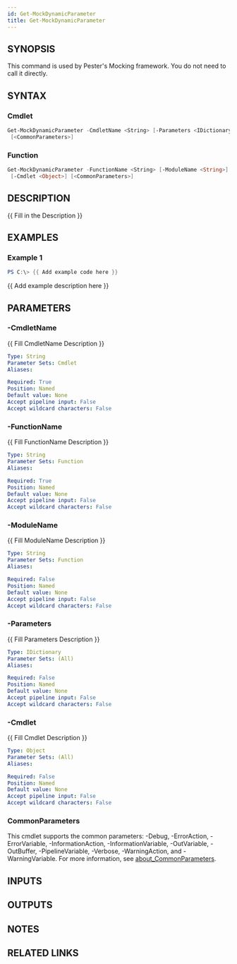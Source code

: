 ```yaml
---
id: Get-MockDynamicParameter
title: Get-MockDynamicParameter
---
```


## SYNOPSIS
This command is used by Pester's Mocking framework. 
You do not need to call it directly.

## SYNTAX

### Cmdlet
```powershell
Get-MockDynamicParameter -CmdletName <String> [-Parameters <IDictionary>] [-Cmdlet <Object>]
 [<CommonParameters>]
```

### Function
```powershell
Get-MockDynamicParameter -FunctionName <String> [-ModuleName <String>] [-Parameters <IDictionary>]
 [-Cmdlet <Object>] [<CommonParameters>]
```

## DESCRIPTION
{{ Fill in the Description }}

## EXAMPLES

### Example 1
```powershell
PS C:\> {{ Add example code here }}
```

{{ Add example description here }}

## PARAMETERS

### -CmdletName
{{ Fill CmdletName Description }}

```yaml
Type: String
Parameter Sets: Cmdlet
Aliases:

Required: True
Position: Named
Default value: None
Accept pipeline input: False
Accept wildcard characters: False
```

### -FunctionName
{{ Fill FunctionName Description }}

```yaml
Type: String
Parameter Sets: Function
Aliases:

Required: True
Position: Named
Default value: None
Accept pipeline input: False
Accept wildcard characters: False
```

### -ModuleName
{{ Fill ModuleName Description }}

```yaml
Type: String
Parameter Sets: Function
Aliases:

Required: False
Position: Named
Default value: None
Accept pipeline input: False
Accept wildcard characters: False
```

### -Parameters
{{ Fill Parameters Description }}

```yaml
Type: IDictionary
Parameter Sets: (All)
Aliases:

Required: False
Position: Named
Default value: None
Accept pipeline input: False
Accept wildcard characters: False
```

### -Cmdlet
{{ Fill Cmdlet Description }}

```yaml
Type: Object
Parameter Sets: (All)
Aliases:

Required: False
Position: Named
Default value: None
Accept pipeline input: False
Accept wildcard characters: False
```

### CommonParameters
This cmdlet supports the common parameters: -Debug, -ErrorAction, -ErrorVariable, -InformationAction, -InformationVariable, -OutVariable, -OutBuffer, -PipelineVariable, -Verbose, -WarningAction, and -WarningVariable. For more information, see [about_CommonParameters](http://go.microsoft.com/fwlink/?LinkID=113216).

## INPUTS

## OUTPUTS

## NOTES

## RELATED LINKS
